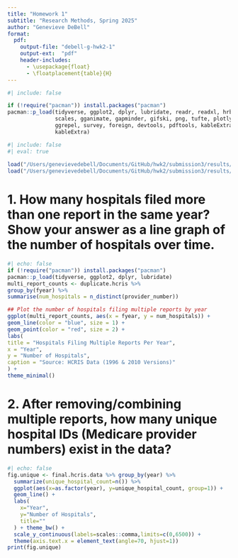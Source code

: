 ```yaml
---
title: "Homework 1"
subtitle: "Research Methods, Spring 2025"
author: "Genevieve DeBell"
format:
  pdf:
    output-file: "debell-g-hwk2-1"
    output-ext:  "pdf"
    header-includes:
      - \usepackage{float}
      - \floatplacement{table}{H}
---
```




```r
#| include: false

if (!require("pacman")) install.packages("pacman")
pacman::p_load(tidyverse, ggplot2, dplyr, lubridate, readr, readxl, hrbrthemes, fixest,
               scales, gganimate, gapminder, gifski, png, tufte, plotly, OECD,
               ggrepel, survey, foreign, devtools, pdftools, kableExtra, modelsummary,
               kableExtra)
```


```r
#| include: false
#| eval: true
 
load("/Users/genevievedebell/Documents/GitHub/hwk2/submission3/results/Hwk2_workspace.Rdata")
load("/Users/genevievedebell/Documents/GitHub/hwk2/submission3/results/Hwk2-2_workspace.Rdata")
```

# 1. How many hospitals filed more than one report in the same year? Show your answer as a line graph of the number of hospitals over time.

```r
#| echo: false
if (!require("pacman")) install.packages("pacman")
pacman::p_load(tidyverse, ggplot2, dplyr, lubridate)
multi_report_counts <- duplicate.hcris %>%
group_by(fyear) %>%
summarise(num_hospitals = n_distinct(provider_number))

## Plot the number of hospitals filing multiple reports by year
ggplot(multi_report_counts, aes(x = fyear, y = num_hospitals)) +
geom_line(color = "blue", size = 1) +
geom_point(color = "red", size = 2) +
labs(
title = "Hospitals Filing Multiple Reports Per Year",
x = "Year",
y = "Number of Hospitals",
caption = "Source: HCRIS Data (1996 & 2010 Versions)"
) +
theme_minimal()
```

# 2. After removing/combining multiple reports, how many unique hospital IDs (Medicare provider numbers) exist in the data?
```r
#| echo: false
fig.unique <- final.hcris.data %>% group_by(year) %>%
  summarize(unique_hospital_count=n()) %>%
  ggplot(aes(x=as.factor(year), y=unique_hospital_count, group=1)) +
  geom_line() +
  labs(
    x="Year",
    y="Number of Hospitals",
    title=""
  ) + theme_bw() +
  scale_y_continuous(labels=scales::comma,limits=c(0,6500)) +
  theme(axis.text.x = element_text(angle=70, hjust=1))
print(fig.unique)
```


